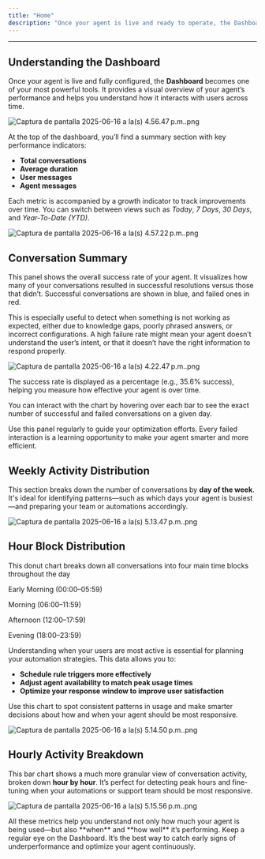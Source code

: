 ```yaml
---
title: "Home"
description: "Once your agent is live and ready to operate, the Dashboard becomes your go-to space for tracking performance and activity in real time. This section helps you get a clear picture of how your agent is interacting with users, how effective its responses are, and when it's being most used"
---
```


---

## Understanding the Dashboard

Once your agent is live and fully configured, the **Dashboard** becomes one of your most powerful tools. It provides a visual overview of your agent’s performance and helps you understand how it interacts with users across time.

![Captura de pantalla 2025-06-16 a la(s) 4.56.47 p.m..png](/images/Capturadepantalla2025-06-16ala\(s\)4.56.47p.m..png)

At the top of the dashboard, you’ll find a summary section with key performance indicators:

- **Total conversations**
- **Average duration**
- **User messages**
- **Agent messages**

Each metric is accompanied by a growth indicator to track improvements over time. You can switch between views such as _Today_, _7 Days_, _30 Days_, and _Year-To-Date (YTD)_.

![Captura de pantalla 2025-06-16 a la(s) 4.57.22 p.m..png](/images/Capturadepantalla2025-06-16ala\(s\)4.57.22p.m..png)

## Conversation Summary

This panel shows the overall success rate of your agent. It visualizes how many of your conversations resulted in successful resolutions versus those that didn’t. Successful conversations are shown in blue, and failed ones in red.

This is especially useful to detect when something is not working as expected, either due to knowledge gaps, poorly phrased answers, or incorrect configurations. A high failure rate might mean your agent doesn’t understand the user’s intent, or that it doesn’t have the right information to respond properly.

![Captura de pantalla 2025-06-16 a la(s) 4.22.47 p.m..png](/images/Capturadepantalla2025-06-16ala\(s\)4.22.47p.m..png)

The success rate is displayed as a percentage (e.g., 35.6% success), helping you measure how effective your agent is over time.

You can interact with the chart by hovering over each bar to see the exact number of successful and failed conversations on a given day.

<Note>
  Use this panel regularly to guide your optimization efforts. Every failed interaction is a learning opportunity to make your agent smarter and more efficient.
</Note>

## Weekly Activity Distribution

This section breaks down the number of conversations by **day of the week**. It's ideal for identifying patterns—such as which days your agent is busiest—and preparing your team or automations accordingly.

![Captura de pantalla 2025-06-16 a la(s) 5.13.47 p.m..png](/images/Capturadepantalla2025-06-16ala\(s\)5.13.47p.m..png)

## Hour Block Distribution

This donut chart breaks down all conversations into four main time blocks throughout the day

<Note>
  Early Morning (00:00–05:59)

  Morning (06:00–11:59)

  Afternoon (12:00–17:59)

  Evening (18:00–23:59)
</Note>

Understanding when your users are most active is essential for planning your automation strategies. This data allows you to:

- **Schedule rule triggers more effectively**
- **Adjust agent availability to match peak usage times**
- **Optimize your response window to improve user satisfaction**

Use this chart to spot consistent patterns in usage and make smarter decisions about how and when your agent should be most responsive.

![Captura de pantalla 2025-06-16 a la(s) 5.14.50 p.m..png](/images/Capturadepantalla2025-06-16ala\(s\)5.14.50p.m..png)

## Hourly Activity Breakdown

This bar chart shows a much more granular view of conversation activity, broken down **hour by hour**. It’s perfect for detecting peak hours and fine-tuning when your automations or support team should be most responsive.

![Captura de pantalla 2025-06-16 a la(s) 5.15.56 p.m..png](/images/Capturadepantalla2025-06-16ala\(s\)5.15.56p.m..png)

<Note>
  All these metrics help you understand not only how much your agent is being used—but also **when** and **how well** it’s performing.
</Note>

<Tip>
  Keep a regular eye on the Dashboard. It’s the best way to catch early signs of underperformance and optimize your agent continuously.
</Tip>
